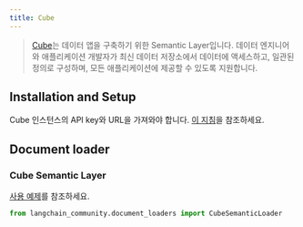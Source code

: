 ```yaml
---
title: Cube
---
```


>[Cube](https://cube.dev/)는 데이터 앱을 구축하기 위한 Semantic Layer입니다. 데이터 엔지니어와 애플리케이션 개발자가 최신 데이터 저장소에서 데이터에 액세스하고,
> 일관된 정의로 구성하며, 모든 애플리케이션에 제공할 수 있도록 지원합니다.

## Installation and Setup

Cube 인스턴스의 API key와 URL을 가져와야 합니다.
[이 지침](https://cube.dev/docs/product/apis-integrations/rest-api#configuration-base-path)을 참조하세요.


## Document loader

### Cube Semantic Layer

[사용 예제](/oss/integrations/document_loaders/cube_semantic)를 참조하세요.

```python
from langchain_community.document_loaders import CubeSemanticLoader
```